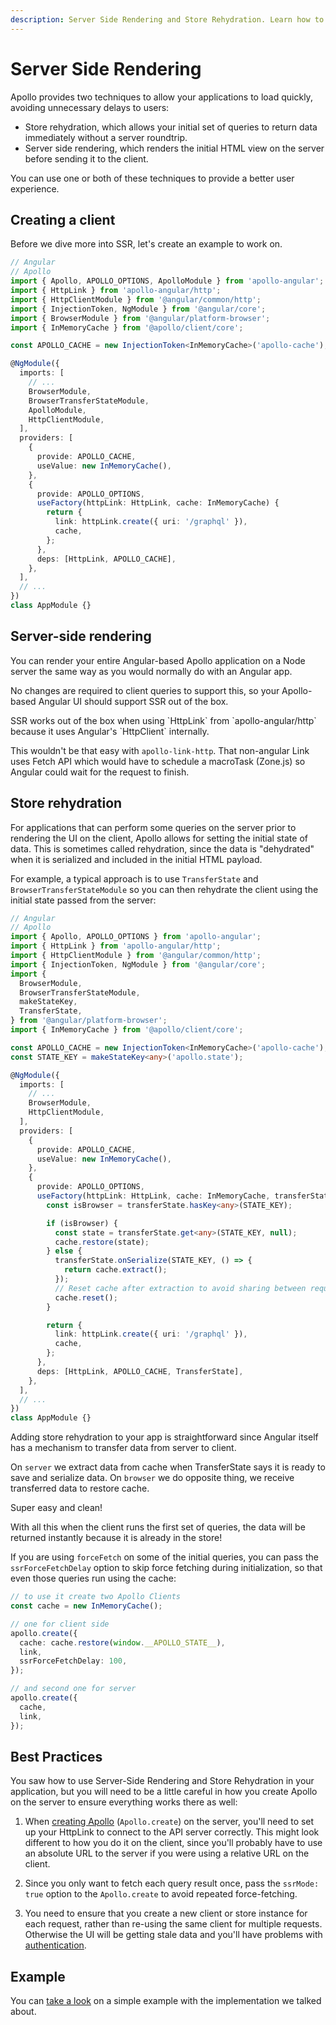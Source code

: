 ```yaml
---
description: Server Side Rendering and Store Rehydration. Learn how to use Apollo with Angular. 
---
```


# Server Side Rendering

Apollo provides two techniques to allow your applications to load quickly, avoiding unnecessary
delays to users:

- Store rehydration, which allows your initial set of queries to return data immediately without a
  server roundtrip.
- Server side rendering, which renders the initial HTML view on the server before sending it to the
  client.

You can use one or both of these techniques to provide a better user experience.

## Creating a client

Before we dive more into SSR, let's create an example to work on.

```typescript
// Angular
// Apollo
import { Apollo, APOLLO_OPTIONS, ApolloModule } from 'apollo-angular';
import { HttpLink } from 'apollo-angular/http';
import { HttpClientModule } from '@angular/common/http';
import { InjectionToken, NgModule } from '@angular/core';
import { BrowserModule } from '@angular/platform-browser';
import { InMemoryCache } from '@apollo/client/core';

const APOLLO_CACHE = new InjectionToken<InMemoryCache>('apollo-cache');

@NgModule({
  imports: [
    // ...
    BrowserModule,
    BrowserTransferStateModule,
    ApolloModule,
    HttpClientModule,
  ],
  providers: [
    {
      provide: APOLLO_CACHE,
      useValue: new InMemoryCache(),
    },
    {
      provide: APOLLO_OPTIONS,
      useFactory(httpLink: HttpLink, cache: InMemoryCache) {
        return {
          link: httpLink.create({ uri: '/graphql' }),
          cache,
        };
      },
      deps: [HttpLink, APOLLO_CACHE],
    },
  ],
  // ...
})
class AppModule {}
```

## Server-side rendering

You can render your entire Angular-based Apollo application on a Node server the same way as you
would normally do with an Angular app.

No changes are required to client queries to support this, so your Apollo-based Angular UI should
support SSR out of the box.

<Callout>
SSR works out of the box when using `HttpLink` from `apollo-angular/http` because it uses Angular's `HttpClient` internally.

This wouldn't be that easy with `apollo-link-http`. That non-angular Link uses Fetch API which would
have to schedule a macroTask (Zone.js) so Angular could wait for the request to finish.

</Callout>

## Store rehydration

For applications that can perform some queries on the server prior to rendering the UI on the
client, Apollo allows for setting the initial state of data. This is sometimes called rehydration,
since the data is "dehydrated" when it is serialized and included in the initial HTML payload.

For example, a typical approach is to use `TransferState` and `BrowserTransferStateModule` so you
can then rehydrate the client using the initial state passed from the server:

```typescript
// Angular
// Apollo
import { Apollo, APOLLO_OPTIONS } from 'apollo-angular';
import { HttpLink } from 'apollo-angular/http';
import { HttpClientModule } from '@angular/common/http';
import { InjectionToken, NgModule } from '@angular/core';
import {
  BrowserModule,
  BrowserTransferStateModule,
  makeStateKey,
  TransferState,
} from '@angular/platform-browser';
import { InMemoryCache } from '@apollo/client/core';

const APOLLO_CACHE = new InjectionToken<InMemoryCache>('apollo-cache');
const STATE_KEY = makeStateKey<any>('apollo.state');

@NgModule({
  imports: [
    // ...
    BrowserModule,
    HttpClientModule,
  ],
  providers: [
    {
      provide: APOLLO_CACHE,
      useValue: new InMemoryCache(),
    },
    {
      provide: APOLLO_OPTIONS,
      useFactory(httpLink: HttpLink, cache: InMemoryCache, transferState: TransferState) {
        const isBrowser = transferState.hasKey<any>(STATE_KEY);

        if (isBrowser) {
          const state = transferState.get<any>(STATE_KEY, null);
          cache.restore(state);
        } else {
          transferState.onSerialize(STATE_KEY, () => {
            return cache.extract();
          });
          // Reset cache after extraction to avoid sharing between requests
          cache.reset();
        }

        return {
          link: httpLink.create({ uri: '/graphql' }),
          cache,
        };
      },
      deps: [HttpLink, APOLLO_CACHE, TransferState],
    },
  ],
  // ...
})
class AppModule {}
```

Adding store rehydration to your app is straightforward since Angular itself has a mechanism to
transfer data from server to client.

On `server` we extract data from cache when TransferState says it is ready to save and serialize
data. On `browser` we do opposite thing, we receive transferred data to restore cache.

Super easy and clean!

With all this when the client runs the first set of queries, the data will be returned instantly
because it is already in the store!

If you are using `forceFetch` on some of the initial queries, you can pass the `ssrForceFetchDelay`
option to skip force fetching during initialization, so that even those queries run using the cache:

```typescript
// to use it create two Apollo Clients
const cache = new InMemoryCache();

// one for client side
apollo.create({
  cache: cache.restore(window.__APOLLO_STATE__),
  link,
  ssrForceFetchDelay: 100,
});

// and second one for server
apollo.create({
  cache,
  link,
});
```

## Best Practices

You saw how to use Server-Side Rendering and Store Rehydration in your application, but you will
need to be a little careful in how you create Apollo on the server to ensure everything works there
as well:

1. When [creating Apollo](../get-started) (`Apollo.create`) on the server, you'll need to set up
   your HttpLink to connect to the API server correctly. This might look different to how you do it
   on the client, since you'll probably have to use an absolute URL to the server if you were using
   a relative URL on the client.

1. Since you only want to fetch each query result once, pass the `ssrMode: true` option to the
   `Apollo.create` to avoid repeated force-fetching.

1. You need to ensure that you create a new client or store instance for each request, rather than
   re-using the same client for multiple requests. Otherwise the UI will be getting stale data and
   you'll have problems with [authentication](../recipes/authentication).

## Example

You can [take a look](https://github.com/kamilkisiela/apollo-angular-ssr) on a simple example with
the implementation we talked about.
